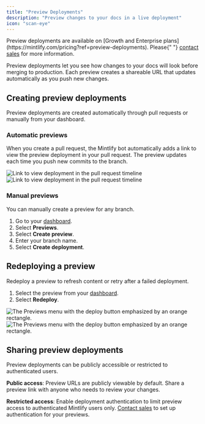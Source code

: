 ```yaml
---
title: "Preview Deployments"
description: "Preview changes to your docs in a live deployment"
icon: "scan-eye"
---
```


<Info>
  Preview deployments are available on [Growth and Enterprise plans](https://mintlify.com/pricing?ref=preview-deployments). Please{" "}
  <a href="mailto:sales@mintlify.com">contact sales</a> for more information.
</Info>

Preview deployments let you see how changes to your docs will look before merging to production. Each preview creates a shareable URL that updates automatically as you push new changes.

## Creating preview deployments

Preview deployments are created automatically through pull requests or manually from your dashboard.

### Automatic previews

When you create a pull request, the Mintlify bot automatically adds a link to view the preview deployment in your pull request. The preview updates each time you push new commits to the branch.

<Frame>
  <img src="/images/previews/preview-deployment-light.png" alt="Link to view deployment in the pull request timeline" className="block dark:hidden" />
  <img src="/images/previews/preview-deployment-dark.png" alt="Link to view deployment in the pull request timeline" className="hidden dark:block" />
</Frame>

### Manual previews

You can manually create a preview for any branch.

1. Go to your [dashboard](https://dashboard.mintlify.com/).
2. Select **Previews**.
3. Select **Create preview**.
4. Enter your branch name.
5. Select **Create deployment**.

## Redeploying a preview

Redeploy a preview to refresh content or retry after a failed deployment.

1. Select the preview from your [dashboard](https://dashboard.mintlify.com/).
2. Select **Redeploy**.

<Frame>
  <img src="/images/previews/redeploy-preview-light.png" alt="The Previews menu with the deploy button emphasized by an orange rectangle." className="block dark:hidden" />
  <img src="/images/previews/redeploy-preview-dark.png" alt="The Previews menu with the deploy button emphasized by an orange rectangle." className="hidden dark:block" />
</Frame>

## Sharing preview deployments

Preview deployments can be publicly accessible or restricted to authenticated users.

**Public access**: Preview URLs are publicly viewable by default. Share a preview link with anyone who needs to review your changes.

**Restricted access**: Enable deployment authentication to limit preview access to authenticated Mintlify users only. [Contact sales](mailto:sales@mintlify.com) to set up authentication for your previews.
